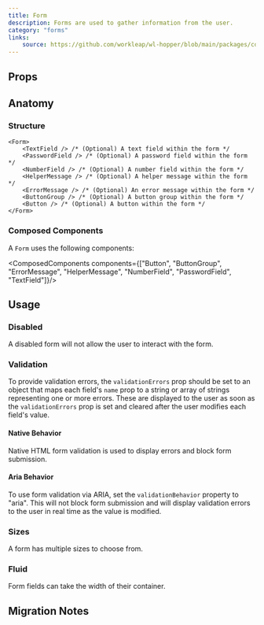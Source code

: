 ```yaml
---
title: Form
description: Forms are used to gather information from the user.
category: "forms"
links:
    source: https://github.com/workleap/wl-hopper/blob/main/packages/components/src/form/src/Form.tsx
---
```


<Example src="form/docs/preview" />

## Props

<PropTable component="Form" />

## Anatomy

### Structure

```tsx
<Form>
    <TextField /> /* (Optional) A text field within the form */
    <PasswordField /> /* (Optional) A password field within the form */
    <NumberField /> /* (Optional) A number field within the form */
    <HelperMessage /> /* (Optional) A helper message within the form */
    <ErrorMessage /> /* (Optional) An error message within the form */
    <ButtonGroup /> /* (Optional) A button group within the form */
    <Button /> /* (Optional) A button within the form */
</Form>
```

### Composed Components

A `Form` uses the following components:

<ComposedComponents components={["Button", "ButtonGroup", "ErrorMessage", "HelperMessage", "NumberField", "PasswordField", "TextField"]}/>

## Usage

### Disabled

A disabled form will not allow the user to interact with the form.

<Example src="form/docs/disabled" />

### Validation

To provide validation errors, the `validationErrors` prop should be set to an object that maps each field's `name` prop
to a string or array of strings representing one or more errors. These are displayed to the user as soon as the
`validationErrors` prop is set and cleared after the user modifies each field's value.

<Example src="form/docs/validation" />

#### Native Behavior

Native HTML form validation is used to display errors and block form submission.

<Example src="form/docs/nativeValidation" />

#### Aria Behavior

To use form validation via ARIA, set the `validationBehavior` property to "aria".
This will not block form submission and will display validation errors to the user in real time as the value is modified.

<Example src="form/docs/ariaValidation" />

### Sizes

A form has multiple sizes to choose from.

<Example src="form/docs/size" />

### Fluid

Form fields can take the width of their container.

<Example src="form/docs/fluid" />

## Migration Notes

<MigrateGuide src="form/docs/migration-notes" />
